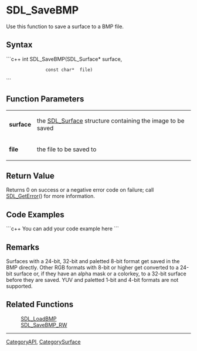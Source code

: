 <!-- pragma section-numbers off -->
<!-- pragma disable-camelcase -->

= SDL_SaveBMP =
Use this function to save a surface to a BMP file.


== Syntax ==
```c++
int SDL_SaveBMP(SDL_Surface* surface,
                const char*  file)
```

== Function Parameters ==
{|
|'''surface'''
|the [[SDL_Surface]] structure containing the image to be saved
|-
|'''file'''
|the file to be saved to
|}

== Return Value ==
Returns 0 on success or a negative error code on failure; call [[SDL_GetError]]() for more information.

== Code Examples ==
```c++
You can add your code example here
```

== Remarks ==
Surfaces with a 24-bit, 32-bit and paletted 8-bit format get saved in the BMP directly.  Other RGB formats with 8-bit or higher get converted to a 24-bit surface or, if they have an alpha mask or a colorkey, to a 32-bit surface before they are saved.  YUV and paletted 1-bit and 4-bit formats are not supported.

== Related Functions ==
:[[SDL_LoadBMP]]
:[[SDL_SaveBMP_RW]]

----
[[CategoryAPI]], [[CategorySurface]]
